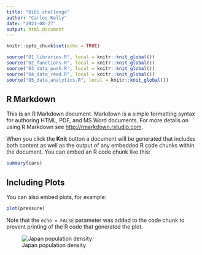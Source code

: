 ```yaml
---
title: "DiDi challenge"
author: "Carlos Kelly"
date: "2021-08-27"
output: html_document
---
```


```r
knitr::opts_chunk$set(echo = TRUE)
```

```r
source("01_libraries.R", local = knitr::knit_global())
source("02_functions.R", local = knitr::knit_global())
source('03_data_push.R', local = knitr::knit_global())
source("04_data_read.R", local = knitr::knit_global())
source("05_data_analytics.R", local = knitr::knit_global())
```


## R Markdown

This is an R Markdown document. Markdown is a simple formatting syntax for authoring HTML, PDF, and MS Word documents. For more details on using R Markdown see <http://rmarkdown.rstudio.com>.

When you click the **Knit** button a document will be generated that includes both content as well as the output of any embedded R code chunks within the document. You can embed an R code chunk like this:

```r
summary(cars)
```

## Including Plots

You can also embed plots, for example:

```r
plot(pressure)
```

Note that the `echo = FALSE` parameter was added to the code chunk to prevent printing of the R code that generated the plot.

![Japan population density](jp_population_denity.png)

